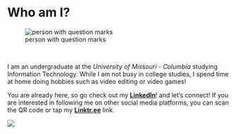 <p>&nbsp;</p>
<div align="center"><h1>__Who am I?__</h1></div>

![person with question marks](https://assets.entrepreneur.com/content/3x2/2000/20151125105751-questions-1014060-1920.jpeg)
<p>&nbsp;</p>
<p>I am an undergraduate at the _University of Missouri - Columbia_ studying 
Information Technology. While I am not busy in college studies, I spend time at
home doing hobbies such as video editing or video games!</p>
<p>You are already here, so go check out my <a href="https://www.linkedin.com/in/j0shbl0ck247/" target="_blank">__LinkedIn__</a>! and let's connect! If you are interested in following me on other social media 
platforms, you can scan the QR code or tap my <a href="https://linktr.ee/j0shbl0ck" target="_blank">__Linktr.ee__</a> link.</p> 
![](websitepics/j0shbl0ck.png)

